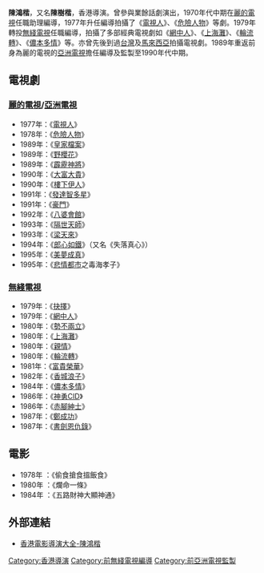 '''陳鴻楷'''，又名'''陳樹楷'''，香港導演。曾參與業餘話劇演出，1970年代中期在[[麗的電視|麗的電視]]任職助理編導，1977年升任編導拍攝了《[[電視人_(電視劇)|電視人]]》、《[[危險人物_(1978年電視劇)|危險人物]]》等劇。1979年轉投[[無綫電視|無綫電視]]任職編導，拍攝了多部經典電視劇如《[[網中人|網中人]]》、《[[上海灘_(1980年電視劇)|上海灘]]》、《[[輪流轉|輪流轉]]》、《[[儂本多情_(1984年電視劇)|儂本多情]]》等。亦曾先後到過[[台灣|台灣]]及[[馬來西亞|馬來西亞]]拍攝電視劇。1989年重返前身為麗的電視的[[亞洲電視|亞洲電視]]擔任編導及監製至1990年代中期。

== 電視劇 ==
=== [[麗的電視|麗的電視]]/[[亞洲電視|亞洲電視]] ===
*1977年：《[[電視人_(電視劇)|電視人]]》
*1978年：《[[危險人物_(1978年電視劇)|危險人物]]》
*1989年：《[[皇家檔案|皇家檔案]]》
*1989年：《[[野櫻花|野櫻花]]》
*1989年：《[[霹靂神將|霹靂神將]]》
*1990年：《[[大富大貴|大富大貴]]》
*1990年：《[[樓下伊人|樓下伊人]]》
*1991年：《[[發達智多星|發達智多星]]》
*1991年：《[[豪門_(電視劇)|豪門]]》
*1992年：《[[八婆會館|八婆會館]]》
*1993年：《[[隔世天師|隔世天師]]》
*1993年：《[[梁天來_(1993年電視劇)|梁天來]]》
*1994年：《[[郎心如鐵_(1994年電視劇)|郎心如鐵]]》（又名《失落真心》）
*1995年：《[[美夢成真_(香港電視劇)|美夢成真]]》
*1995年：《[[悲情都市|悲情都市]]之毒海孝子》

=== [[無綫電視|無綫電視]] ===
*1979年：《[[抉擇_(電視劇)|抉擇]]》
*1979年：《[[網中人|網中人]]》
*1980年：《[[勢不兩立_(電視劇)|勢不兩立]]》
*1980年：《[[上海灘_(1980年電視劇)|上海灘]]》
*1980年：《[[親情_(電視劇)|親情]]》
*1980年：《[[輪流轉|輪流轉]]》
*1981年：《[[富貴榮華|富貴榮華]]》
*1982年：《[[香城浪子|香城浪子]]》
*1984年：《[[儂本多情_(1984年電視劇)|儂本多情]]》
*1986年：《[[神勇CID|神勇CID]]》
*1986年：《[[赤腳紳士|赤腳紳士]]》
*1987年：《[[鄭成功_(無綫電視劇)|鄭成功]]》
*1987年：《[[書劍恩仇錄_(1987年電視劇)|書劍恩仇錄]]》

== 電影 ==
*1978年 ：《偷食搶食搵飯食》
*1980年 ：《爛命一條》
*1984年 ：《五路財神大顯神通》		

== 外部連結 ==
*[http://www.hkfilmdirectors.com/zh-hk/director/chan-hung-kai  香港電影導演大全-陳鴻楷] {{Wayback|url=http://www.hkfilmdirectors.com/zh-hk/director/chan-hung-kai |date=20200926192617 }}

{{亞洲電視劇集監製}}

[[Category:香港導演|Category:香港導演]]
[[Category:前無綫電視編導|Category:前無綫電視編導]]
[[Category:前亞洲電視監製|Category:前亞洲電視監製]]